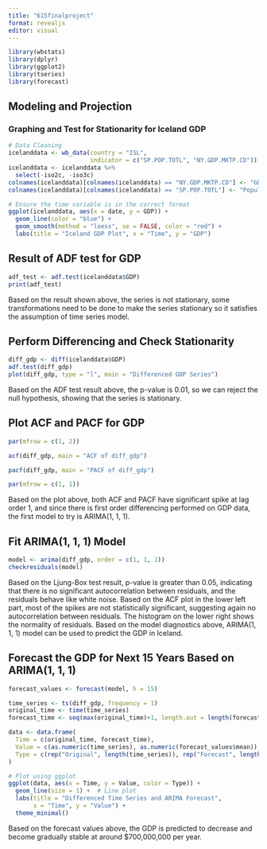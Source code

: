 ```yaml
---
title: "615finalproject"
format: revealjs
editor: visual
---
```


```r
library(wbstats)
library(dplyr)
library(ggplot2)
library(tseries)
library(forecast)
```


## Modeling and Projection
### Graphing and Test for Stationarity for Iceland GDP
```r
# Data Cleaning
icelanddata <- wb_data(country = "ISL", 
                       indicator = c("SP.POP.TOTL", "NY.GDP.MKTP.CD"))
icelanddata <- icelanddata %>%
  select(-iso2c, -iso3c)
colnames(icelanddata)[colnames(icelanddata) == "NY.GDP.MKTP.CD"] <- "GDP"
colnames(icelanddata)[colnames(icelanddata) == "SP.POP.TOTL"] <- "Population"
```

```r
# Ensure the time variable is in the correct format
ggplot(icelanddata, aes(x = date, y = GDP)) +
  geom_line(color = "blue") +
  geom_smooth(method = "loess", se = FALSE, color = "red") +
  labs(title = "Iceland GDP Plot", x = "Time", y = "GDP")
```
## Result of ADF test for GDP
```r
adf_test <- adf.test(icelanddata$GDP)
print(adf_test)
```
Based on the result shown above, the series is not stationary, some transformations need to be done to make the series stationary so it satisfies the assumption of time series model.

## Perform Differencing and Check Stationarity
```r
diff_gdp <- diff(icelanddata$GDP)
adf.test(diff_gdp)
plot(diff_gdp, type = "l", main = "Differenced GDP Series")
```
Based on the ADF test result above, the p-value is 0.01, so we can reject the null hypothesis, showing that the series is stationary.

## Plot ACF and PACF for GDP
```r
par(mfrow = c(1, 2))

acf(diff_gdp, main = "ACF of diff_gdp")

pacf(diff_gdp, main = "PACF of diff_gdp")

par(mfrow = c(1, 1))
```
Based on the plot above, both ACF and PACF have significant spike at lag order 1, and since there is first order differencing performed on GDP data, the first model to try is ARIMA(1, 1, 1).

## Fit ARIMA(1, 1, 1) Model
```r
model <- arima(diff_gdp, order = c(1, 1, 1))
checkresiduals(model)
```
Based on the Ljung-Box test result, p-value is greater than 0.05, indicating that there is no significant autocorrelation between residuals, and the residuals behave like white noise. Based on the ACF plot in the lower left part, most of the spikes are not statistically significant, suggesting again no autocorrelation between residuals. The histogram on the lower right shows the normality of residuals. Based on the model diagnostics above, ARIMA(1, 1, 1) model can be used to predict the GDP in Iceland.

## Forecast the GDP for Next 15 Years Based on ARIMA(1, 1, 1)
```r
forecast_values <- forecast(model, h = 15)

time_series <- ts(diff_gdp, frequency = 1)
original_time <- time(time_series)
forecast_time <- seq(max(original_time)+1, length.out = length(forecast_values$mean), by = 1)

data <- data.frame(
  Time = c(original_time, forecast_time),
  Value = c(as.numeric(time_series), as.numeric(forecast_values$mean)),
  Type = c(rep("Original", length(time_series)), rep("Forecast", length(forecast_values$mean)))
)

# Plot using ggplot
ggplot(data, aes(x = Time, y = Value, color = Type)) +
  geom_line(size = 1) +  # Line plot
  labs(title = "Differenced Time Series and ARIMA Forecast",
       x = "Time", y = "Value") +
  theme_minimal()
```
Based on the forecast values above, the GDP is predicted to decrease and become gradually stable at around $700,000,000 per year.
